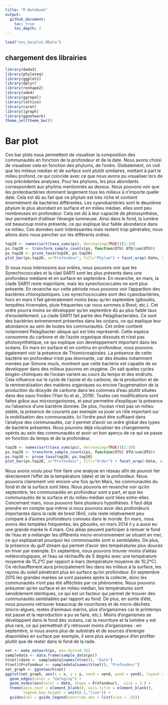```yaml
---
title: "R Notebook"
output: 
  github_document:
    toc: true
    toc_depth: 2
---
```

```r
load("env_barplot.RData")
```

## chargement des librairies
```r
library(dada2)
library(phyloseq)
library(ggplot2)
library(dplyr)
library(reshape2)
library(ade4)
library(ggrepel)
library(lattice)
library(caret)
library(igraph)
library(ggnetwork)
theme_set(theme_bw())
```
# Bar plot
Ces bar plots nous permettent de visualiser la composition des communautés en fonction de la profondeur et de la date. Nous avons choisi de visualiser cela en fonction des phylums, de l'ordre.
Globalement, on voit que les milieux médian et de surface sont plutôt similaires, mettant à part le milieu profond, ce qui coincide avec ce que nous avons pu visualiser lors de nos précédentes analyses.
Pour les phylums, les plus abondants correspondent aux phylims mentionnés au dessus. Nous pouvons voir que les protéobactéries dominent largement tous les milieux à n'importe quelle date. Cela est dû au fait que ce phylum est très riche et contient énormément de bactéries différentes. Les cyanobactéries sont le deuxième phylum le plus abondant en surface et en milieu médian. elles sont peu nombreuses en profondeur. Cela est dû à leur capacité de photosynthèse, leur permettant d'utiliser l'énergie lumineuse. Ainsi dans le fond, la lumière est beaucoup moins présente, ce qui explique leur faible abondance dans ce milieu. 
Ces données sont intéréssantes mais restent trop générales, nous allons donc nous pencher sur les différents ordres. 
```r
top20 <- names(sort(taxa_sums(ps), decreasing=TRUE))[1:20]
ps.top20 <- transform_sample_counts(ps, function(OTU) OTU/sum(OTU))
ps.top20 <- prune_taxa(top20, ps.top20)
plot_bar(ps.top20, x="Profondeur", fill="Phylum") + facet_wrap(~Date, scales="free_x")
```


Si nous nous interessons aux ordres, nous pouvons voir que les Synechococcales et la clad SAR11 sont les plus présents dans une profondeur médiane et en surface en septembre. En revanche, en mars, la clade SAR11 reste majoritaire, mais les synechococcales ne sont plus présente. En revanche sur cette période nous pouvons voir l'apparition des bactéries chloroplastiques. Les synechococcales sont des cyanobactéries, hors en mars il fait généralement moins beau qu'en septembre (giboulés, tempêtes hivernales, pluie fréquentes car nous sommes à Brest, etc.). Cet ordre pourra moins se développer qu'en septembre dû au plus faible taux d'ensoleillement. La clade SAR11 fait partie des Pelagibacteriales. Ce sont des bactéries extremement présentes dans les océans, ce qui explique leur abondance au sein de toutes les communautés. Cet ordre contient notamment Pelagibacter ubique qui est très représenté. Cette espèce consomme du carbone et de l'azote organique dissouts et n'est pas photosynthétique, ce qui explique son developpement important dans les océans.
En mars en surface et en continu en profondeur, nous pouvons également voir la présence de Thiomicrospirales. La présence de cette bactérie en profondeur n'est pas étonnante, car des études notamment menées par Simone muck, montrent que cette bactérie est capable de se developper dans des milieux pauvres en oxygène. On sait queles cycles biogéo-chimiques de l'océan varient au cours du temps et des endroits. Cela influence sur le cycle de l'azote et du carbone, de la production et de la remineralisation des matières organiques ou encore l'augmenation de la production du dioxyde de carbone dans les colonnes d'eau plutôt situées dans des eaux froides (Yian liu et al., 2019). Toutes ces modifications sont faites grâce aux microorganismes, et peut permettre d'expliquer la présence ou l'absence d'une bactérie donnée. De plus, l'océan n'est pas un milieu stable, la présence de courants par exemple va jouer un rôle important sur la mobilisation des communautés.
Ici l'ordre peut être suffisant dans l'analyse des communautés, car il permet d'avoir un ordre global des types de bactérie présentes. Nous pouvons déjà visualiser les changements opérés au sein des communautés et avoir un bon aperçu de ce qui se passe en fonction du temps et de la profondeur.
```r
top20 <- names(sort(taxa_sums(ps), decreasing=TRUE))[1:20]
ps.top20 <- transform_sample_counts(ps, function(OTU) OTU/sum(OTU))
ps.top20 <- prune_taxa(top20, ps.top20)
plot_bar(ps.top20, x="Profondeur", fill="Order") + facet_wrap(~Date, scales="free_x")
```
Nous avons voulu pour finir faire une analyse en réseau afin de pouvoir lier directement l'effet de la température (date) et de la profondeur. Nous pouvons clairement voir encore une fois qu'en Mars, les communautés du fond et de la surface sont liées. Nous pouvons en revanche voir qu'en septembre, les communautés en profondeur sont a part, et que les communautés de la surface et du milieu médian sont liées entre-elles. Concernant mars, nous pouvons faire plusieurs hypothèses. Il faut déjà prendre en compte que même si nous pouvons avoir des profondeurs importantes dans la rade de brest (8m), cela reste relativement peu comparé à d'autres profondeurs connues dans le monde. En mars, nous avons des tempètes fréquentes, les giboulés, en mars 2014 il y a aussi eu une grande marée le 4 mars. Ces aléas peuvent participer à remuer le fond de l'eau et a mélanger les différents micro-environnement se situant en mer, ce qui expliquerait pourquoi les communautés sont si semblables. De plus, la présence du gulf stream qui permet d'avoir des températures plus douces en hiver par exemple. 
En septembre, nous pouvons trouver moins d'aléas météorologiques, et l'eau se réchauffe de 5 degrès avec une température moyenne de 15,2°C par rapport à mars (température moyenne de 10,2°C). Ce réchauffement aura principalement lieu dans les milieux à la surface, les rayons du soleil pénétrant plus en surface qu'en profondeur. En septembre 2015 les grandes marées se sont passées après la collecte, donc les communautés n'ont pas été afféctées par ce phénomène. Nous pouvons présumer qu'en surface et en milieu médian, les températures sont sensiblement identiques, ce qui est un facteur qui permet de trouver des communautés semblables par rapport au fond. De plus, en sortie d'été, nous pouvons retrouver beaucoup de nourritures et de micro-déchets (micro-algues, restes d'animaux marins, plus d'organismes car le printemps est passé et la reproduction a pu se faire, etc.). Moins d'organismes se développent dans le fond des océans, car la nourriture et la lumière y est plus rare, ce qui permettrait d'y retrouver moins d'organismes : en septembre, si nous avons plus de substrats et de sources d'energie disponibles en surface par exemple, il sera plus avantageux d'en profiter plutôt que de rester dans le fond de la rade. 
```r
net <- make_network(ps, max.dist=0.35)
sampledata <- data.frame(sample_data(ps))
V(net)$date <- sampledata[names(V(net)), "Date"]
V(net)$Profondeur <- sampledata[names(V(net)), "Profondeur"]
net_graph <- ggnetwork(net)
ggplot(net_graph, aes(x = x, y = y, xend = xend, yend = yend), layout = "fruchtermanreingold") +
  geom_edges(color = "darkgray") +
  geom_nodes(aes(color = date, shape = Profondeur),  size = 3 ) +
  theme(axis.text = element_blank(), axis.title = element_blank(),
        legend.key.height = unit(0.5,"line")) +
  guides(col = guide_legend(override.aes = list(size = .5)))
```
